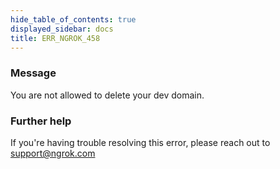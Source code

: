 ```yaml
---
hide_table_of_contents: true
displayed_sidebar: docs
title: ERR_NGROK_458
---
```


### Message

You are not allowed to delete your dev domain.

### Further help

If you're having trouble resolving this error, please reach out to [support@ngrok.com](mailto:support@ngrok.com?subject=Help%20with%20ERR_NGROK_458)
